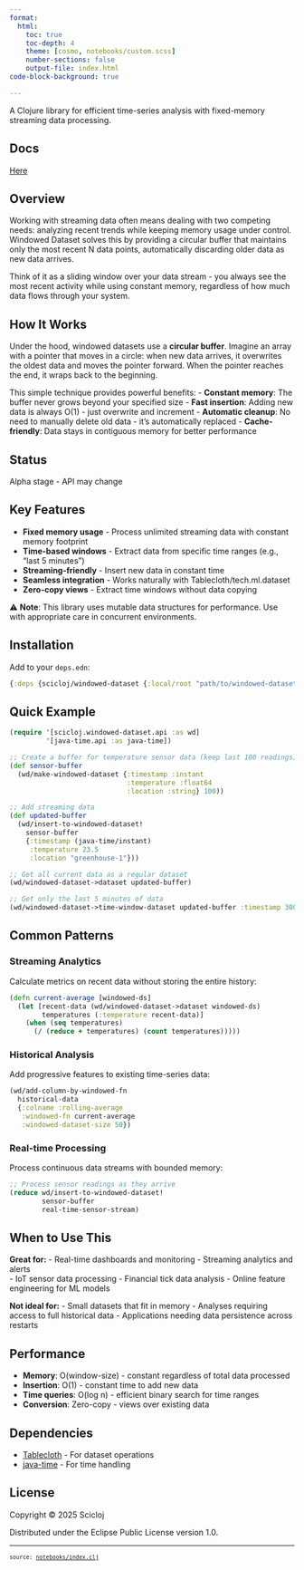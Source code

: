 ```yaml
---
format:
  html:
    toc: true
    toc-depth: 4
    theme: [cosmo, notebooks/custom.scss]
    number-sections: false
    output-file: index.html
code-block-background: true

---
```

<style></style><style>.printedClojure .sourceCode {
  background-color: transparent;
  border-style: none;
}
</style><style>.clay-limit-image-width .clay-image {max-width: 100%}
.clay-side-by-side .sourceCode {margin: 0}
.clay-side-by-side {margin: 1em 0}
</style>
<script src="index_files/md-default0.js" type="text/javascript"></script><script src="index_files/md-default1.js" type="text/javascript"></script>
A Clojure library for efficient time-series analysis with fixed-memory streaming data processing.

## Docs
[Here](https://scicloj.github.io/windowed-dataset)

## Overview

Working with streaming data often means dealing with two competing needs: analyzing recent trends while keeping memory usage under control. Windowed Dataset solves this by providing a circular buffer that maintains only the most recent N data points, automatically discarding older data as new data arrives.

Think of it as a sliding window over your data stream - you always see the most recent activity while using constant memory, regardless of how much data flows through your system.

## How It Works

Under the hood, windowed datasets use a **circular buffer**. Imagine an array with a pointer that moves in a circle: when new data arrives, it overwrites the oldest data and moves the pointer forward. When the pointer reaches the end, it wraps back to the beginning.

This simple technique provides powerful benefits:
- **Constant memory**: The buffer never grows beyond your specified size
- **Fast insertion**: Adding new data is always O(1) - just overwrite and increment
- **Automatic cleanup**: No need to manually delete old data - it's automatically replaced
- **Cache-friendly**: Data stays in contiguous memory for better performance

## Status
Alpha stage - API may change

## Key Features

- **Fixed memory usage** - Process unlimited streaming data with constant memory footprint
- **Time-based windows** - Extract data from specific time ranges (e.g., "last 5 minutes")
- **Streaming-friendly** - Insert new data in constant time
- **Seamless integration** - Works naturally with Tablecloth/tech.ml.dataset
- **Zero-copy views** - Extract time windows without data copying

⚠️ **Note**: This library uses mutable data structures for performance. Use with appropriate care in concurrent environments.

## Installation

Add to your `deps.edn`:

```clojure
{:deps {scicloj/windowed-dataset {:local/root "path/to/windowed-dataset"}}}
```

## Quick Example

```clojure
(require '[scicloj.windowed-dataset.api :as wd]
         '[java-time.api :as java-time])

;; Create a buffer for temperature sensor data (keep last 100 readings)
(def sensor-buffer 
  (wd/make-windowed-dataset {:timestamp :instant 
                             :temperature :float64 
                             :location :string} 100))

;; Add streaming data
(def updated-buffer 
  (wd/insert-to-windowed-dataset! 
    sensor-buffer 
    {:timestamp (java-time/instant)
     :temperature 23.5
     :location "greenhouse-1"}))

;; Get all current data as a regular dataset
(wd/windowed-dataset->dataset updated-buffer)

;; Get only the last 5 minutes of data
(wd/windowed-dataset->time-window-dataset updated-buffer :timestamp 300000)
```

## Common Patterns

### Streaming Analytics
Calculate metrics on recent data without storing the entire history:

```clojure
(defn current-average [windowed-ds]
  (let [recent-data (wd/windowed-dataset->dataset windowed-ds)
        temperatures (:temperature recent-data)]
    (when (seq temperatures)
      (/ (reduce + temperatures) (count temperatures)))))
```

### Historical Analysis
Add progressive features to existing time-series data:

```clojure
(wd/add-column-by-windowed-fn 
  historical-data
  {:colname :rolling-average
   :windowed-fn current-average
   :windowed-dataset-size 50})
```

### Real-time Processing
Process continuous data streams with bounded memory:

```clojure
;; Process sensor readings as they arrive
(reduce wd/insert-to-windowed-dataset! 
        sensor-buffer 
        real-time-sensor-stream)
```

## When to Use This

**Great for:**
- Real-time dashboards and monitoring
- Streaming analytics and alerts  
- IoT sensor data processing
- Financial tick data analysis
- Online feature engineering for ML models

**Not ideal for:**
- Small datasets that fit in memory
- Analyses requiring access to full historical data
- Applications needing data persistence across restarts

## Performance

- **Memory**: O(window-size) - constant regardless of total data processed
- **Insertion**: O(1) - constant time to add new data
- **Time queries**: O(log n) - efficient binary search for time ranges
- **Conversion**: Zero-copy - views over existing data

## Dependencies

- [Tablecloth](https://scicloj.github.io/tablecloth/) - For dataset operations
- [java-time](https://github.com/dm3/clojure.java-time) - For time handling

## License

Copyright © 2025 Scicloj

Distributed under the Eclipse Public License version 1.0.


```{=html}
<div style="background-color:grey;height:2px;width:100%;"></div>
```



```{=html}
<div><pre><small><small>source: <a href="https://github.com/scicloj/windowed-dataset/blob/main/notebooks/index.clj">notebooks/index.clj</a></small></small></pre></div>
```
